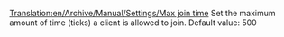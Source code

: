 [[Translation:en/Archive/Manual/Settings/Max join time]]
Set the maximum amount of time (ticks) a client is allowed to join. Default value: 500